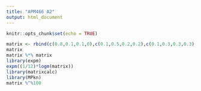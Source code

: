 ```yaml
---
title: "APM466 A2"
output: html_document
---
```


```r
knitr::opts_chunk$set(echo = TRUE)
```


```r
matrix <- rbind(c(0.8,0.1,0.1,0),c(0.1,0.5,0.2,0.2),c(0.1,0.3,0.3,0.3),c(0,0,0,1))
matrix
matrix %*% matrix
library(expm)
expm((1/12)*logm(matrix))
library(matrixcalc)
library(MPkn)
matrix %^%100

```

